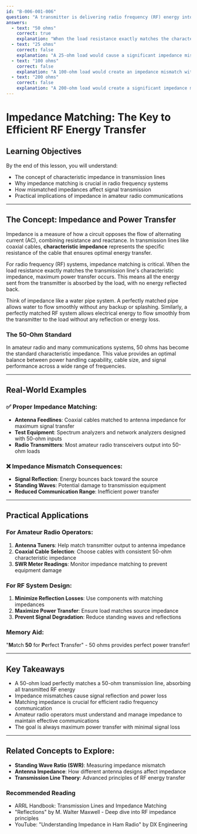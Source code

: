```yaml
---
id: "B-006-001-006"
question: "A transmitter is delivering radio frequency (RF) energy into a coaxial cable with a characteristic impedance of 50 ohms. The cable is terminated by a purely resistive load. What value of load resistance will absorb all the RF energy it receives?"
answers:
  - text: "50 ohms"
    correct: true
    explanation: "When the load resistance exactly matches the characteristic impedance of the transmission line (50 ohms in this case), maximum power transfer occurs with complete absorption of RF energy. This condition is known as impedance matching, where all transmitted energy is transferred to the load without any reflection, minimizing standing waves and signal loss."
  - text: "25 ohms"
    correct: false
    explanation: "A 25-ohm load would cause a significant impedance mismatch with a 50-ohm transmission line. This would result in partial reflection of RF energy back toward the transmitter, reducing power transfer efficiency and potentially causing standing waves that could damage the transmission system."
  - text: "100 ohms"
    correct: false
    explanation: "A 100-ohm load would create an impedance mismatch with the 50-ohm transmission line. This mismatched load would cause a portion of the RF energy to be reflected back toward the transmitter, leading to inefficient power transfer and potential signal loss."
  - text: "200 ohms"
    correct: false
    explanation: "A 200-ohm load would create a significant impedance mismatch with the 50-ohm transmission line. This mismatch would cause substantial reflection of RF energy, reducing power transfer efficiency and potentially creating standing waves that could damage the transmission equipment."
---
```


# Impedance Matching: The Key to Efficient RF Energy Transfer

## Learning Objectives
By the end of this lesson, you will understand:
- The concept of characteristic impedance in transmission lines
- Why impedance matching is crucial in radio frequency systems
- How mismatched impedances affect signal transmission
- Practical implications of impedance in amateur radio communications

---

## The Concept: Impedance and Power Transfer

Impedance is a measure of how a circuit opposes the flow of alternating current (AC), combining resistance and reactance. In transmission lines like coaxial cables, **characteristic impedance** represents the specific resistance of the cable that ensures optimal energy transfer.

For radio frequency (RF) systems, impedance matching is critical. When the load resistance exactly matches the transmission line's characteristic impedance, maximum power transfer occurs. This means all the energy sent from the transmitter is absorbed by the load, with no energy reflected back.

Think of impedance like a water pipe system. A perfectly matched pipe allows water to flow smoothly without any backup or splashing. Similarly, a perfectly matched RF system allows electrical energy to flow smoothly from the transmitter to the load without any reflection or energy loss.

### The 50-Ohm Standard

In amateur radio and many communications systems, 50 ohms has become the standard characteristic impedance. This value provides an optimal balance between power handling capability, cable size, and signal performance across a wide range of frequencies.

---

## Real-World Examples

### ✅ Proper Impedance Matching:
- **Antenna Feedlines**: Coaxial cables matched to antenna impedance for maximum signal transfer
- **Test Equipment**: Spectrum analyzers and network analyzers designed with 50-ohm inputs
- **Radio Transmitters**: Most amateur radio transceivers output into 50-ohm loads

### ❌ Impedance Mismatch Consequences:
- **Signal Reflection**: Energy bounces back toward the source
- **Standing Waves**: Potential damage to transmission equipment
- **Reduced Communication Range**: Inefficient power transfer

---

## Practical Applications

### For Amateur Radio Operators:
1. **Antenna Tuners**: Help match transmitter output to antenna impedance
2. **Coaxial Cable Selection**: Choose cables with consistent 50-ohm characteristic impedance
3. **SWR Meter Readings**: Monitor impedance matching to prevent equipment damage

### For RF System Design:
1. **Minimize Reflection Losses**: Use components with matching impedances
2. **Maximize Power Transfer**: Ensure load matches source impedance
3. **Prevent Signal Degradation**: Reduce standing waves and reflections

### Memory Aid:
"**M**atch **50** for **P**erfect **T**ransfer" - 50 ohms provides perfect power transfer!

---

## Key Takeaways

- A 50-ohm load perfectly matches a 50-ohm transmission line, absorbing all transmitted RF energy
- Impedance mismatches cause signal reflection and power loss
- Matching impedance is crucial for efficient radio frequency communication
- Amateur radio operators must understand and manage impedance to maintain effective communications
- The goal is always maximum power transfer with minimal signal loss

---

## Related Concepts to Explore:
- **Standing Wave Ratio (SWR)**: Measuring impedance mismatch
- **Antenna Impedance**: How different antenna designs affect impedance
- **Transmission Line Theory**: Advanced principles of RF energy transfer

### Recommended Reading
- ARRL Handbook: Transmission Lines and Impedance Matching
- "Reflections" by M. Walter Maxwell - Deep dive into RF impedance principles
- YouTube: "Understanding Impedance in Ham Radio" by DX Engineering